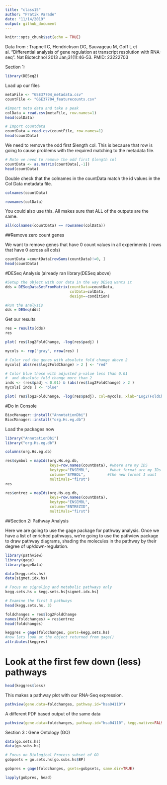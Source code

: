 ```yaml
---
title: "class15"
author: "Pratik Varade"
date: "11/14/2019"
output: github_document
---
```


```r
knitr::opts_chunk$set(echo = TRUE)
```


Data from : 
Trapnell C, Hendrickson DG, Sauvageau M, Goff L et al. "Differential analysis of gene regulation at transcript resolution with RNA-seq". Nat Biotechnol 2013 Jan;31(1):46-53. PMID: 23222703



Section 1:
```r
library(DESeq2)
```



Load up our files
```r
metaFile <- "GSE37704_metadata.csv"
countFile <- "GSE37704_featurecounts.csv"

#Import meta data and take a peak
colData = read.csv(metaFile, row.names=1)
head(colData)
```

```r
# Import countdata
countData = read.csv(countFile, row.names=1)
head(countData)
```

We need to remove the odd first $length col. This is because that row is going to cause problems with the required matching to the metadata file.
```r
# Note we need to remove the odd first $length col
countData <- as.matrix(countData[,-1])
head(countData)
```
 
 Double check that the colnames in the countData match the id values in the Col Data metadata file.
 
```r
colnames(countData)

```

```r
rownames(colData)
```
You could also use this. All makes sure that ALL of the outputs are the same.
```r
all(colnames(countData) == rownames(colData))
```

##Remove zero count genes 

We want to remove genes that have 0 count values in all experiments ( rows that have 0 across all cols)
```r
countData =countData[rowSums(countData)!=0, ]
head(countData)
```

#DESeq Analysis (already ran library(DESeq above)
```r
#Setup the object with our data in the way DESeq wants it
dds = DESeqDataSetFromMatrix(countData=countData,
                             colData=colData,
                             design=~condition)

#Run the analysis
dds = DESeq(dds)
```

Get our results
```r
res = results(dds)
res
```

```r
plot( res$log2FoldChange, -log(res$padj) )

```

```r
mycols <- rep("gray", nrow(res) )

# Color red the genes with absolute fold change above 2
mycols[ abs(res$log2FoldChange) > 2 ] <- "red"

# Color blue those with adjusted p-value less than 0.01
#  and absolute fold change more than 2
inds <- (res$padj < 0.01) & (abs(res$log2FoldChange) > 2 )
mycols[ inds ] <- "blue"

plot( res$log2FoldChange, -log(res$padj), col=mycols, xlab="Log2(FoldChange)", ylab="-Log(P-value)" )
```
#Do in Console

```r
BiocManager::install("AnnotationDbi")
BiocManager::install("org.Hs.eg.db")
```
Load the packages now
```r
library("AnnotationDbi")
library("org.Hs.eg.db")
```



```r
columns(org.Hs.eg.db)
```

```r
res$symbol = mapIds(org.Hs.eg.db,
                    keys=row.names(countData), #where are my IDS
                    keytype="ENSEMBL",         #what format are my IDs
                    column="SYMBOL",          #the new format I want
                    multiVals="first")
res

```

```r
res$entrez = mapIds(org.Hs.eg.db,
                    keys=row.names(countData), 
                    keytype="ENSEMBL",         
                    column="ENTREZID",         
                    multiVals="first")
```


##Section 2: Pathway Analysis

Here we are going to use the gage package for pathway analysis. Once we have a list of enriched pathways, we're going to use the pathview package to draw pathway diagrams, shading the molecules in the pathway by their degree of up/down-regulation.

```r
library(pathview)
library(gage)
library(gageData)
```

```r
data(kegg.sets.hs)
data(sigmet.idx.hs)

# Focus on signaling and metabolic pathways only
kegg.sets.hs = kegg.sets.hs[sigmet.idx.hs]

# Examine the first 3 pathways
head(kegg.sets.hs, 3)
```




```r
foldchanges = res$log2FoldChange
names(foldchanges) = res$entrez
head(foldchanges)

```

```r
keggres = gage(foldchanges, gsets=kegg.sets.hs)
#now lets look at the object returned from gage()
attributes(keggres)
```





# Look at the first few down (less) pathways
```r
head(keggres$less)
```


This makes a pathway plot with our RNA-Seq expression.

```r
pathview(gene.data=foldchanges, pathway.id="hsa04110")

```

 A different PDF based output of the same data

```r
pathview(gene.data=foldchanges, pathway.id="hsa04110", kegg.native=FALSE)
```

Section 3 : Gene Ontology (GO)
```r
data(go.sets.hs)
data(go.subs.hs)

# Focus on Biological Process subset of GO
gobpsets = go.sets.hs[go.subs.hs$BP]

gobpres = gage(foldchanges, gsets=gobpsets, same.dir=TRUE)

lapply(gobpres, head)
```

























